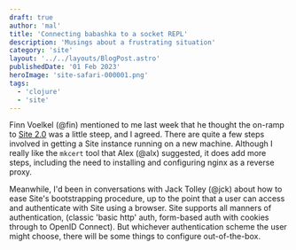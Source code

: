 ```yaml
---
draft: true
author: 'mal'
title: 'Connecting babashka to a socket REPL'
description: 'Musings about a frustrating situation'
category: 'site'
layout: '../../layouts/BlogPost.astro'
publishedDate: '01 Feb 2023'
heroImage: 'site-safari-000001.png'
tags:
  - 'clojure'
  - 'site'
---
```


Finn Voelkel (@fin) mentioned to me last week that he thought the on-ramp to [Site 2.0](https://github.com/juxt-site/site) was a little steep, and I agreed.
There are quite a few steps involved in getting a Site instance running on a new machine.
Although I really like the `mkcert` tool that Alex (@alx) suggested, it does add more steps, including the need to installing and configuring nginx as a reverse proxy.

Meanwhile, I'd been in conversations with Jack Tolley (@jck) about how to ease Site's bootstrapping procedure, up to the point that a user can access and authenticate with Site using a browser.
Site supports all manners of authentication, (classic 'basic http' auth, form-based auth with cookies through to OpenID Connect).
But whichever authentication scheme the user might choose, there will be some things to configure out-of-the-box.
